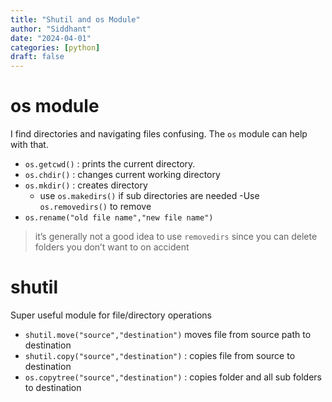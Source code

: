 ```yaml
--- 
title: "Shutil and os Module"
author: "Siddhant"
date: "2024-04-01"
categories: [python]
draft: false 
--- 
```

# os module 

I find directories and navigating files confusing. The `os` module can help with that. 

- `os.getcwd()` : prints the current directory. 
- `os.chdir()` : changes current working directory  
- `os.mkdir()` : creates directory 
  - use `os.makedirs()` if sub directories are needed
    -Use `os.removedirs()` to remove 
- `os.rename("old file name","new file name")`

> it's generally not a good idea to use `removedirs` since you can delete folders you don't want to on accident 





# shutil 

Super useful module for file/directory operations

- `shutil.move("source","destination")` moves file from source path to destination 
- `shutil.copy("source","destination")` : copies file from source to destination 
- `os.copytree("source","destination")` : copies folder and all sub folders to destination